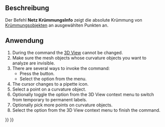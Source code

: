 <languages/>

{{Docnav/de
|[[Mesh_EvaluateFacet/de|FacetteUntersuchen]]
|[[Mesh_EvaluateSolid/de|FestkörperUntersuchen]]
|[[Mesh_Workbench/de|Netz]]
|IconL=Mesh_EvaluateFacet.svg
|IconR=Mesh_EvaluateSolid.svg
|IconC=Workbench_Mesh.svg
}}

{{GuiCommand/de
|Name=Mesh CurvatureInfo
|Name/de=Netz KrümmungsInfo
|MenuLocation=Netze → Analyse → Krümmungsinfo
|Workbenches=[[Mesh_Workbench/de|Netz]]
|SeeAlso=[[Mesh_VertexCurvature/de|Netz KnotenKrümmung]]
}}

<span id="Description"></span>
==Beschreibung==

Der Befehl '''Netz KrümmungsInfo''' zeigt die absolute Krümmung von [[Mesh_VertexCurvature/de|Krümmungsobjekten]] an ausgewählten Punkten an.

<span id="Usage"></span>
==Anwendung==

# During the command the [[3D_View|3D View]] cannot be changed.
# Make sure the mesh objects whose curvature objects you want to analyze are invisible.
# There are several ways to invoke the command:
#* Press the {{Button|[[Image:Mesh_CurvatureInfo.svg|16px]] [[Mesh_CurvatureInfo|Curvature Info]]}} button.
#* Select the {{MenuCommand|Meshes → Analyze → [[Image:Mesh_CurvatureInfo.svg|16px]] Curvature Info}} option from the menu.
# The cursor changes to a pipette icon.
# Select a point on a curvature object.
# Optionally toggle the {{MenuCommand|Annotation}} option from the 3D View context menu to switch from temporary to permanent labels.
# Optionally pick more points on curvature objects.
# Select the {{MenuCommand|Leave Info Mode}} option from the 3D View context menu to finish the command.


{{Docnav/de
|[[Mesh_EvaluateFacet/de|FacetteUntersuchen]]
|[[Mesh_EvaluateSolid/de| FestkörperUntersuchen]]
|[[Mesh_Workbench/de|Netz]]
|IconL=Mesh_EvaluateFacet.svg
|IconR=Mesh_EvaluateSolid.svg
|IconC=Workbench_Mesh.svg
}}

{{Mesh Tools navi{{#translation:}}}}
{{Userdocnavi{{#translation:}}}}
{{clear}}